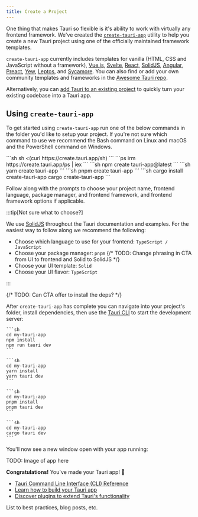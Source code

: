 ```yaml
---
title: Create a Project
---
```



One thing that makes Tauri so flexible is it's ability to work with virtually any frontend framework. We've created the [`create-tauri-app`](https://github.com/tauri-apps/create-tauri-app) utility to help you create a new Tauri project using one of the officially maintained framework templates.

`create-tauri-app` currently includes templates for vanilla (HTML, CSS and JavaScript without a framework), [Vue.js](https://vuejs.org), [Svelte](https://svelte.dev), [React](https://reactjs.org/), [SolidJS](https://www.solidjs.com/), [Angular](https://angular.io/), [Preact](https://preactjs.com/), [Yew](https://yew.rs/), [Leptos](https://github.com/leptos-rs/leptos), and [Sycamore](https://sycamore-rs.netlify.app/). You can also find or add your own community templates and frameworks in the [Awesome Tauri repo](#).

Alternatively, you can [add Tauri to an existing project](/2/guide/create/existing-project) to quickly turn your existing codebase into a Tauri app.

## Using `create-tauri-app`

To get started using `create-tauri-app` run one of the below commands in the folder you'd like to setup your project. If you're not sure which command to use we recommend the Bash command on Linux and macOS and the PowerShell command on Windows.

<Tabs>
<TabItem label="Bash">
```sh
sh <(curl https://create.tauri.app/sh)
```
</TabItem>
<TabItem label="PowerShell">
```ps
irm https://create.tauri.app/ps | iex
```
</TabItem>
<TabItem label="npm">
```sh
npm create tauri-app@latest
```
</TabItem>
<TabItem label="Yarn">
```sh
yarn create tauri-app
```
</TabItem>
<TabItem label="pnpm">
```sh
pnpm create tauri-app
```
</TabItem>
<TabItem label="Cargo">
```sh
cargo install create-tauri-app
cargo create-tauri-app
```
</TabItem>
</Tabs>

Follow along with the prompts to choose your project name, frontend language, package manager, and frontend framework, and frontend framework options if applicable.

:::tip[Not sure what to choose?]

We use [SolidJS](https://www.solidjs.com) throughout the Tauri documentation and examples. For the easiest way to follow along we recommend the following:

- Choose which language to use for your frontend: `TypeScript / JavaScript`
- Choose your package manager: `pnpm`
  {/* TODO: Change phrasing in CTA from UI to frontend and Solid to SolidJS */}
- Choose your UI template: `Solid`
- Choose your UI flavor: `TypeScript`

:::

{/* TODO: Can CTA offer to install the deps? */}

After `create-tauri-app` has complete you can navigate into your project's folder, install dependencies, then use the [Tauri CLI](/reference/cli) to start the development server:

<Tabs>
  <TabItem label="npm">

    ```sh
    cd my-tauri-app
    npm install
    npm run tauri dev
    ```

  </TabItem>
  <TabItem label="Yarn">

    ```sh
    cd my-tauri-app
    yarn install
    yarn tauri dev
    ```

  </TabItem>
  <TabItem label="pnpm">

    ```sh
    cd my-tauri-app
    pnpm install
    pnpm tauri dev
    ```

  </TabItem>
  <TabItem label="Cargo">

    ```sh
    cd my-tauri-app
    cargo tauri dev
    ```

  </TabItem>
</Tabs>

You'll now see a new window open with your app running:

TODO: Image of app here

**Congratulations!** You've made your Tauri app! 🚀

<Card title="Next Steps" icon="rocket">

- [Tauri Command Line Interface (CLI) Reference](/reference/cli)
- [Learn how to build your Tauri app](/guides/build)
- [Discover plugins to extend Tauri's functionality](/plugins)

</Card>

<Card title="Additional Resources" icon="document">

List to best practices, blog posts, etc.

</Card>
